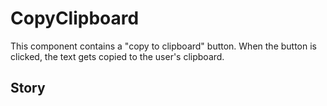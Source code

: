 

<Meta of={CopyClipboard} />

# CopyClipboard

This component contains a "copy to clipboard" button. When the button is clicked, the text gets copied to the user's clipboard.

## Story

<Canvas of={CopyClipboard.Default} />
